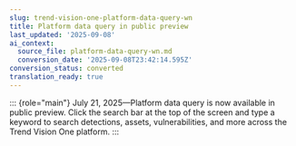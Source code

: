 ```yaml
---
slug: trend-vision-one-platform-data-query-wn
title: Platform data query in public preview
last_updated: '2025-09-08'
ai_context:
  source_file: platform-data-query-wn.md
  conversion_date: '2025-09-08T23:42:14.595Z'
conversion_status: converted
translation_ready: true
---
```


::: {role="main"}
July 21, 2025—Platform data query is now available in public preview. Click the search bar at the top of the screen and type a keyword to search detections, assets, vulnerabilities, and more across the Trend Vision One platform.
:::
